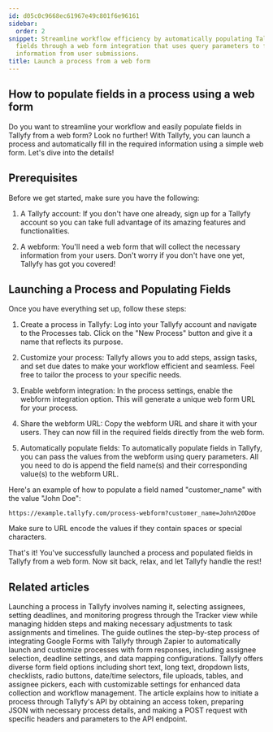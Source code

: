 ```yaml
---
id: d05c0c9668ec61967e49c801f6e96161
sidebar:
  order: 2
snippet: Streamline workflow efficiency by automatically populating Tallyfy process
  fields through a web form integration that uses query parameters to fill required
  information from user submissions.
title: Launch a process from a web form
---
```


## How to populate fields in a process using a web form

Do you want to streamline your workflow and easily populate fields in Tallyfy from a web form? Look no further! With Tallyfy, you can launch a process and automatically fill in the required information using a simple web form. Let's dive into the details!

## Prerequisites

Before we get started, make sure you have the following:

1. A Tallyfy account: If you don't have one already, sign up for a Tallyfy account so you can take full advantage of its amazing features and functionalities.

2. A webform: You'll need a web form that will collect the necessary information from your users. Don't worry if you don't have one yet, Tallyfy has got you covered!

## Launching a Process and Populating Fields

Once you have everything set up, follow these steps:

1. Create a process in Tallyfy: Log into your Tallyfy account and navigate to the Processes tab. Click on the "New Process" button and give it a name that reflects its purpose.

2. Customize your process: Tallyfy allows you to add steps, assign tasks, and set due dates to make your workflow efficient and seamless. Feel free to tailor the process to your specific needs.

3. Enable webform integration: In the process settings, enable the webform integration option. This will generate a unique web form URL for your process.

4. Share the webform URL: Copy the webform URL and share it with your users. They can now fill in the required fields directly from the web form.

5. Automatically populate fields: To automatically populate fields in Tallyfy, you can pass the values from the webform using query parameters. All you need to do is append the field name(s) and their corresponding value(s) to the webform URL.

Here's an example of how to populate a field named "customer_name" with the value "John Doe":

```
https://example.tallyfy.com/process-webform?customer_name=John%20Doe
```

Make sure to URL encode the values if they contain spaces or special characters.

That's it! You've successfully launched a process and populated fields in Tallyfy from a web form. Now sit back, relax, and let Tallyfy handle the rest!


## Related articles
<CardGrid>
<LinkTitleCard header="<b>Launching > Launch manually</b>" href="/products/pro/launching/how-can-i-launch-a-process-in-tallyfy/" > Launching a process in Tallyfy involves naming it, selecting assignees, setting deadlines, and monitoring progress through the Tracker view while managing hidden steps and making necessary adjustments to task assignments and timelines. </LinkTitleCard>
<LinkTitleCard header="<b>Zapier > Action to 'Launch Process'</b>" href="/products/pro/integrations/middleware/zapier/how-to-customize-your-tallyfy-zap-for-launch-process/" > The guide outlines the step-by-step process of integrating Google Forms with Tallyfy through Zapier to automatically launch and customize processes with form responses, including assignee selection, deadline settings, and data mapping configurations. </LinkTitleCard>
<LinkTitleCard header="<b>Tasks > Types of form fields</b>" href="/products/pro/tracking-and-tasks/tasks/what-are-form-fields-in-tallyfy/" > Tallyfy offers diverse form field options including short text, long text, dropdown lists, checklists, radio buttons, date/time selectors, file uploads, tables, and assignee pickers, each with customizable settings for enhanced data collection and workflow management. </LinkTitleCard>
<LinkTitleCard header="<b>Open Api > Launch a process using Tallyfy API</b>" href="/products/pro/integrations/open-api/how-to-start-a-process-using-tallyfy-api/" > The article explains how to initiate a process through Tallyfy's API by obtaining an access token, preparing JSON with necessary process details, and making a POST request with specific headers and parameters to the API endpoint. </LinkTitleCard>
</CardGrid>